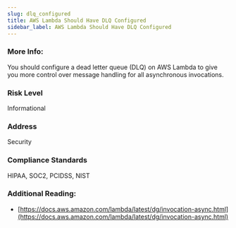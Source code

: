 ```yaml
---
slug: dlq_configured
title: AWS Lambda Should Have DLQ Configured
sidebar_label: AWS Lambda Should Have DLQ Configured
---
```


### More Info:

You should configure a dead letter queue (DLQ) on AWS Lambda to give you more control over message handling for all asynchronous invocations.

### Risk Level

Informational

### Address

Security

### Compliance Standards

HIPAA, SOC2, PCIDSS, NIST

### Additional Reading:

- [https://docs.aws.amazon.com/lambda/latest/dg/invocation-async.html](https://docs.aws.amazon.com/lambda/latest/dg/invocation-async.html) 

